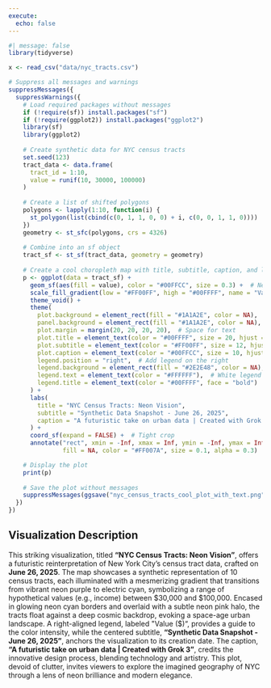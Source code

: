 ```yaml
---
execute:
  echo: false
---
```


```r
#| message: false
library(tidyverse)

x <- read_csv("data/nyc_tracts.csv")

```



```r
# Suppress all messages and warnings
suppressMessages({
  suppressWarnings({
    # Load required packages without messages
    if (!require(sf)) install.packages("sf")
    if (!require(ggplot2)) install.packages("ggplot2")
    library(sf)
    library(ggplot2)
    
    # Create synthetic data for NYC census tracts
    set.seed(123)
    tract_data <- data.frame(
      tract_id = 1:10,
      value = runif(10, 30000, 100000)
    )
    
    # Create a list of shifted polygons
    polygons <- lapply(1:10, function(i) {
      st_polygon(list(cbind(c(0, 1, 1, 0, 0) + i, c(0, 0, 1, 1, 0))))
    })
    geometry <- st_sfc(polygons, crs = 4326)
    
    # Combine into an sf object
    tract_sf <- st_sf(tract_data, geometry = geometry)
    
    # Create a cool choropleth map with title, subtitle, caption, and legend
    p <- ggplot(data = tract_sf) +
      geom_sf(aes(fill = value), color = "#00FFCC", size = 0.3) +  # Neon cyan borders
      scale_fill_gradient(low = "#FF00FF", high = "#00FFFF", name = "Value ($)") +  # Neon gradient with legend title
      theme_void() +
      theme(
        plot.background = element_rect(fill = "#1A1A2E", color = NA),  # Dark cosmic background
        panel.background = element_rect(fill = "#1A1A2E", color = NA),
        plot.margin = margin(20, 20, 20, 20),  # Space for text
        plot.title = element_text(color = "#00FFFF", size = 20, hjust = 0.5, face = "bold"),  # Neon cyan title
        plot.subtitle = element_text(color = "#FF00FF", size = 12, hjust = 0.5),  # Neon purple subtitle
        plot.caption = element_text(color = "#00FFCC", size = 10, hjust = 0.5),  # Neon cyan caption
        legend.position = "right",  # Add legend on the right
        legend.background = element_rect(fill = "#2E2E48", color = NA),  # Dark legend background
        legend.text = element_text(color = "#FFFFFF"),  # White legend text
        legend.title = element_text(color = "#00FFFF", face = "bold")  # Neon cyan legend title
      ) +
      labs(
        title = "NYC Census Tracts: Neon Vision",
        subtitle = "Synthetic Data Snapshot - June 26, 2025",
        caption = "A futuristic take on urban data | Created with Grok 3"
      ) +
      coord_sf(expand = FALSE) +  # Tight crop
      annotate("rect", xmin = -Inf, xmax = Inf, ymin = -Inf, ymax = Inf, 
               fill = NA, color = "#FF007A", size = 0.1, alpha = 0.3)  # Subtle neon glow

    # Display the plot
    print(p)
    
    # Save the plot without messages
    suppressMessages(ggsave("nyc_census_tracts_cool_plot_with_text.png", plot = p, width = 10, height = 8, dpi = 300))
  })
})
```

## Visualization Description

This striking visualization, titled **"NYC Census Tracts: Neon Vision"**, offers a futuristic reinterpretation of New York City’s census tract data, crafted on **June 26, 2025**. The map showcases a synthetic representation of 10 census tracts, each illuminated with a mesmerizing gradient that transitions from vibrant neon purple to electric cyan, symbolizing a range of hypothetical values (e.g., income) between $30,000 and $100,000. 
Encased in glowing neon cyan borders and overlaid with a subtle neon pink halo, the tracts float against a deep cosmic backdrop, evoking a space-age urban landscape. A right-aligned legend, labeled "Value ($)", provides a guide to the color intensity, while the centered subtitle, **"Synthetic Data Snapshot - June 26, 2025"**, anchors the visualization to its creation date. The caption, **"A futuristic take on urban data | Created with Grok 3"**, credits the innovative design process, blending technology and artistry. This plot, devoid of clutter, invites viewers to explore the imagined geography of NYC through a lens of neon brilliance and modern elegance.

